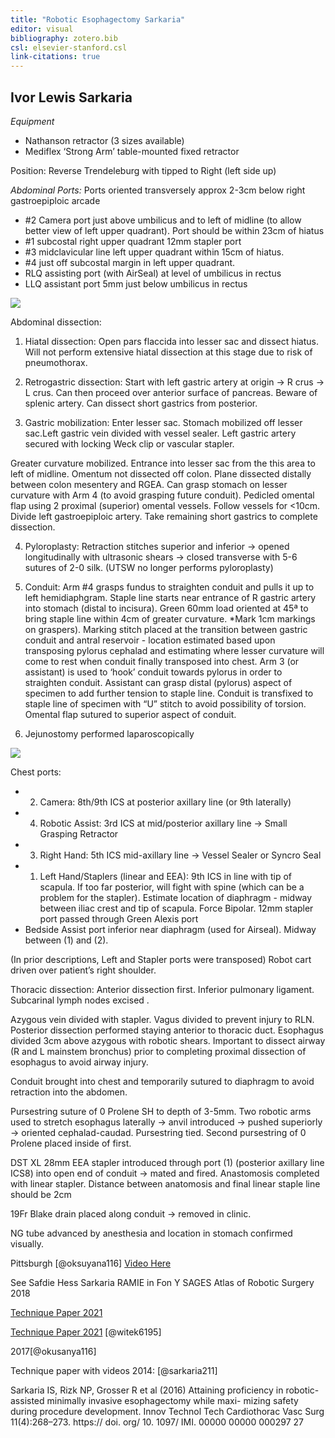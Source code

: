 ```yaml
---
title: "Robotic Esophagectomy Sarkaria"
editor: visual
bibliography: zotero.bib
csl: elsevier-stanford.csl
link-citations: true
---
```


## Ivor Lewis Sarkaria

*Equipment*

-   Nathanson retractor (3 sizes available)
-   Mediflex 'Strong Arm' table-mounted fixed retractor

Position: Reverse Trendeleburg with tipped to Right (left side up)

*Abdominal Ports:* Ports oriented transversely approx 2-3cm below right gastroepiploic arcade

-   #2 Camera port just above umbilicus and to left of midline (to allow better view of left upper quadrant). Port should be within 23cm of hiatus
-   #1 subcostal right upper quadrant 12mm stapler port
-   #3 midclavicular line left upper quadrant within 15cm of hiatus.
-   #4 just off subcostal margin in left upper quadrant.
-   RLQ assisting port (with AirSeal) at level of umbilicus in rectus
-   LLQ assistant port 5mm just below umbilicus in rectus

![](images/sarkaria_abdomen.png)

Abdominal dissection:

1)  Hiatal dissection: Open pars flaccida into lesser sac and dissect hiatus. Will not perform extensive hiatal dissection at this stage due to risk of pneumothorax.

2)  Retrogastric dissection: Start with left gastric artery at origin $\rightarrow$ R crus $\rightarrow$ L crus. Can then proceed over anterior surface of pancreas. Beware of splenic artery. Can dissect short gastrics from posterior.

3)  Gastric mobilization: Enter lesser sac. Stomach mobilized off lesser sac.Left gastric vein divided with vessel sealer. Left gastric artery secured with locking Weck clip or vascular stapler.

Greater curvature mobilized. Entrance into lesser sac from the this area to left of midline. Omentum not dissected off colon. Plane dissected distally between colon mesentery and RGEA. Can grasp stomach on lesser curvature with Arm 4 (to avoid grasping future conduit). Pedicled omental flap using 2 proximal (superior) omental vessels. Follow vessels for \<10cm. Divide left gastroepiploic artery. Take remaining short gastrics to complete dissection.

4)  Pyloroplasty: Retraction stitches superior and inferior $\rightarrow$ opened longitudinally with ultrasonic shears $\rightarrow$ closed transverse with 5-6 sutures of 2-0 silk. (UTSW no longer performs pyloroplasty)

5)  Conduit: Arm #4 grasps fundus to straighten conduit and pulls it up to left hemidiaphgram. Staple line starts near entrance of R gastric artery into stomach (distal to incisura). Green 60mm load oriented at 45ª to bring staple line within 4cm of greater curvature. \*Mark 1cm markings on graspers). Marking stitch placed at the transition between gastric conduit and antral reservoir - location estimated based upon transposing pylorus cephalad and estimating where lesser curvature will come to rest when conduit finally transposed into chest. Arm 3 (or assistant) is used to 'hook' conduit towards pylorus in order to straighten conduit. Assistant can grasp distal (pylorus) aspect of specimen to add further tension to staple line. Conduit is transfixed to staple line of specimen with "U" stitch to avoid possibility of torsion. Omental flap sutured to superior aspect of conduit.

6)  Jejunostomy performed laparoscopically

![](images/sarkaria_thorax.png)

Chest ports:

-   

    (2) Camera: 8th/9th ICS at posterior axillary line (or 9th laterally)

-   

    (4) Robotic Assist: 3rd ICS at mid/posterior axillary line $\rightarrow$ Small Grasping Retractor

-   

    (3) Right Hand: 5th ICS mid-axillary line $\rightarrow$ Vessel Sealer or Syncro Seal

-   

    (1) Left Hand/Staplers (linear and EEA): 9th ICS in line with tip of scapula. If too far posterior, will fight with spine (which can be a problem for the stapler). Estimate location of diaphragm - midway between iliac crest and tip of scapula. Force Bipolar. 12mm stapler port passed through Green Alexis port

-   Bedside Assist port inferior near diaphragm (used for Airseal). Midway between (1) and (2).

(In prior descriptions, Left and Stapler ports were transposed) Robot cart driven over patient's right shoulder.



Thoracic dissection: Anterior dissection first. Inferior pulmonary ligament. Subcarinal lymph nodes excised .

Azygous vein divided with stapler. Vagus divided to prevent injury to RLN. Posterior dissection performed staying anterior to thoracic duct. Esophagus divided 3cm above azygous with robotic shears. Important to dissect airway (R and L mainstem bronchus) prior to completing proximal dissection of esophagus to avoid airway injury.

Conduit brought into chest and temporarily sutured to diaphragm to avoid retraction into the abdomen.

Pursestring suture of 0 Prolene SH to depth of 3-5mm. Two robotic arms used to stretch esophagus laterally $\rightarrow$ anvil introduced $\rightarrow$ pushed superiorly $\rightarrow$ oriented cephalad-caudad. Pursestring tied. Second pursestring of 0 Prolene placed inside of first.

DST XL 28mm EEA stapler introduced through port (1) (posterior axillary line ICS8) into open end of conduit $\rightarrow$ mated and fired. Anastomosis completed with linear stapler. Distance between anatomosis and final linear staple line should be 2cm

19Fr Blake drain placed along conduit $\rightarrow$ removed in clinic.

NG tube advanced by anesthesia and location in stomach confirmed visually.

Pittsburgh [@oksuyana116] [Video Here](http://www.asvide.com/articles/1677 "Video at AME")

See Safdie Hess Sarkaria RAMIE in Fon Y SAGES Atlas of Robotic Surgery 2018

[Technique Paper 2021](https://gisurgonc.github.io/talks/images/witek2021.pdf)

[Technique Paper 2021](https://gisurgonc.github.io/talks/pdfs/witek2021.pdf) [@witek6195]

2017[@okusanya116]

Technique paper with videos 2014: [@sarkaria211]

Sarkaria IS, Rizk NP, Grosser R et al (2016) Attaining proficiency in robotic-assisted minimally invasive esophagectomy while maxi- mizing safety during procedure development. Innov Technol Tech Cardiothorac Vasc Surg 11(4):268–273. https:// doi. org/ 10. 1097/ IMI. 00000 00000 000297 27 
